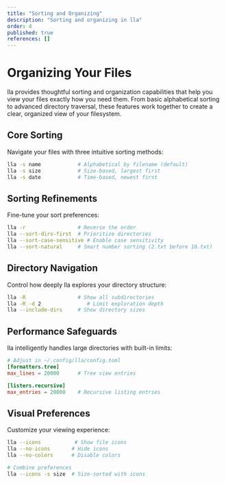 ```yaml
---
title: "Sorting and Organizing"
description: "Sorting and organizing in lla"
order: 4
published: true
references: []
---
```

# Organizing Your Files

lla provides thoughtful sorting and organization capabilities that help you view your files exactly how you need them. From basic alphabetical sorting to advanced directory traversal, these features work together to create a clear, organized view of your filesystem.

## Core Sorting

Navigate your files with three intuitive sorting methods:
```bash
lla -s name            # Alphabetical by filename (default)
lla -s size            # Size-based, largest first
lla -s date            # Time-based, newest first
```

## Sorting Refinements

Fine-tune your sort preferences:
```bash
lla -r                 # Reverse the order
lla --sort-dirs-first  # Prioritize directories
lla --sort-case-sensitive # Enable case sensitivity
lla --sort-natural     # Smart number sorting (2.txt before 10.txt)
```

## Directory Navigation

Control how deeply lla explores your directory structure:
```bash
lla -R                 # Show all subdirectories
lla -R -d 2               # Limit exploration depth
lla --include-dirs     # Show directory sizes
```

## Performance Safeguards

lla intelligently handles large directories with built-in limits:
```toml
# Adjust in ~/.config/lla/config.toml
[formatters.tree]
max_lines = 20000      # Tree view entries

[listers.recursive]
max_entries = 20000    # Recursive listing entries
```

## Visual Preferences

Customize your viewing experience:
```bash
lla --icons           # Show file icons
lla --no-icons       # Hide icons
lla --no-colors      # Disable colors

# Combine preferences
lla --icons -s size  # Size-sorted with icons
```